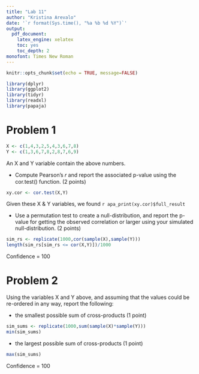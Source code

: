```yaml
---
title: "Lab 11"
author: "Kristina Arevalo"
date: '`r format(Sys.time(), "%a %b %d %Y")`'
output: 
  pdf_document:
    latex_engine: xelatex
    toc: yes 
    toc_depth: 2
monofont: Times New Roman
---
```



```r
knitr::opts_chunk$set(echo = TRUE, message=FALSE)
```

```r
library(dplyr)
library(ggplot2)
library(tidyr)
library(readxl)
library(papaja)
```

\newpage

# Problem 1
```r
X <- c(1,4,3,2,5,4,3,6,7,8)
Y <- c(1,3,6,7,8,2,8,7,6,9)
```

An X and Y variable contain the above numbers.

* Compute Pearson’s 𝑟 and report the associated p-value using the cor.test() function. (2 points)
```r
xy.cor <- cor.test(X,Y)
```

Given these X & Y variables, we found `r apa_print(xy.cor)$full_result`

* Use a permutation test to create a null-distribution, and report the p-value for getting the observed correlation or larger using your simulated null-distribution. (2 points)
```r
sim_rs <- replicate(1000,cor(sample(X),sample(Y)))
length(sim_rs[sim_rs <= cor(X,Y)])/1000

```

Confidence = 100

# Problem 2
Using the variables X and Y above, and assuming that the values could be re-ordered in any way, report the following:

* the smallest possible sum of cross-products (1 point)
```r
sim_sums <- replicate(1000,sum(sample(X)*sample(Y)))
min(sim_sums)
```


* the largest possible sum of cross-products (1 point)
```r
max(sim_sums)
```

Confidence = 100

